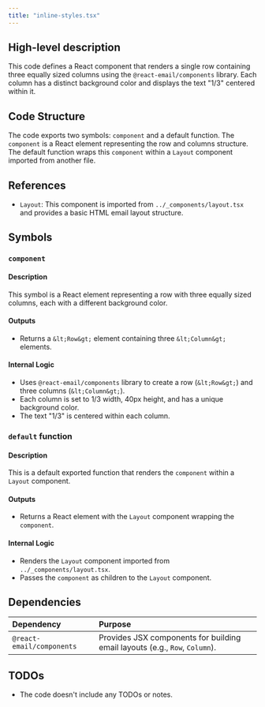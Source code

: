 ```yaml
---
title: "inline-styles.tsx"
---
```


## High-level description
This code defines a React component that renders a single row containing three equally sized columns using the `@react-email/components` library. Each column has a distinct background color and displays the text "1/3" centered within it.

## Code Structure
The code exports two symbols: `component` and a default function. The `component` is a React element representing the row and columns structure. The default function wraps this `component` within a `Layout` component imported from another file.

## References
- `Layout`: This component is imported from `../_components/layout.tsx` and provides a basic HTML email layout structure.

## Symbols

### `component`
#### Description
This symbol is a React element representing a row with three equally sized columns, each with a different background color.

#### Outputs
- Returns a `&lt;Row&gt;` element containing three `&lt;Column&gt;` elements.

#### Internal Logic
- Uses `@react-email/components` library to create a row (`&lt;Row&gt;`) and three columns (`&lt;Column&gt;`).
- Each column is set to 1/3 width, 40px height, and has a unique background color.
- The text "1/3" is centered within each column.

### `default` function
#### Description
This is a default exported function that renders the `component` within a `Layout` component.

#### Outputs
- Returns a React element with the `Layout` component wrapping the `component`.

#### Internal Logic
- Renders the `Layout` component imported from `../_components/layout.tsx`.
- Passes the `component` as children to the `Layout` component.

## Dependencies
| Dependency | Purpose |
|:-----------|:--------|
| `@react-email/components` | Provides JSX components for building email layouts (e.g., `Row`, `Column`). |

## TODOs
- The code doesn't include any TODOs or notes. 
